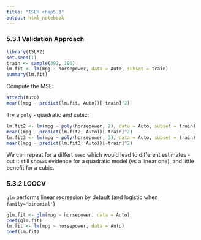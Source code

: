```yaml
---
title: "ISLR chap5.3"
output: html_notebook
---
```


### 5.3.1 Validation Approach

```r
library(ISLR2)
set.seed(1)
train <- sample(392, 196)
lm.fit <- lm(mpg ~ horsepower, data = Auto, subset = train)
summary(lm.fit)
```
Compute the MSE:
```r
attach(Auto)
mean((mpg - predict(lm.fit, Auto))[-train]^2)
```
Try a `poly` - quadratic and cubic:
```r
lm.fit2 <- lm(mpg ~ poly(horsepower, 2), data = Auto, subset = train)
mean((mpg - predict(lm.fit2, Auto))[-train]^2)
lm.fit3 <- lm(mpg ~ poly(horsepower, 3), data = Auto, subset = train)
mean((mpg - predict(lm.fit3, Auto))[-train]^2)
```

We can repeat for a differt `seed` which would lead to different estimates - but it still shows evidence for a quadratic model (vs a linear one), and little benefit for a cubic.

### 5.3.2 LOOCV

`glm` performs linear regression by default (and logistic when `family='binomial'`) 
```r
glm.fit <- glm(mpg ~ horsepower, data = Auto)
coef(glm.fit)
lm.fit <- lm(mpg ~ horsepower, data = Auto)
coef(lm.fit)
```


